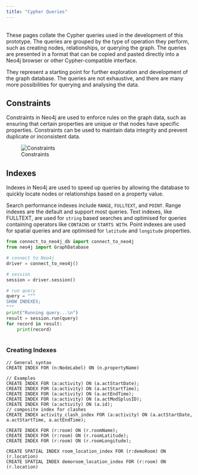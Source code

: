 ```yaml
---
title: "Cypher Queries"
---
```

<br>
These pages collate the Cypher queries used in the development of this prototype. The queries are grouped by the type of operation they perform, such as creating nodes, relationships, or querying the graph. The queries are presented in a format that can be copied and pasted directly into a Neo4j browser or other Cypher-compatible interface.

They represent a starting point for further exploration and development of the graph database. The queries are not exhaustive, and there are many more possibilities for querying and analysing the data.

## Constraints

Constraints in Neo4j are used to enforce rules on the graph data, such as ensuring that certain properties are unique or that nodes have specific properties. Constraints can be used to maintain data integrity and prevent duplicate or inconsistent data.

![Constraints](./images/cypher-constraint.png)

## Indexes

Indexes in Neo4j are used to speed up queries by allowing the database to quickly locate nodes or relationships based on a property value.

Search performance indexes include `RANGE`, `FULLTEXT`, and `POINT`. Range indexes are the default and support most queries. Text indexes, like FULLTEXT, are used for `string` based searches and optimised for queries containing operators like `CONTAINS` or `STARTS WITH`. Point indexes are used for spatial queries and are optimised for `latitude` and `longitude` properties.

```python
from connect_to_neo4j_db import connect_to_neo4j
from neo4j import GraphDatabase

# connect to Neo4j
driver = connect_to_neo4j()

# session
session = driver.session()

# run query
query = """
SHOW INDEXES;
"""
print("Running query...\n")
result = session.run(query)
for record in result:
    print(record)
    
```


### Creating Indexes

``` cypher
// General syntax
CREATE INDEX FOR (n:NodeLabel) ON (n.propertyName)

// Examples
CREATE INDEX FOR (a:activity) ON (a.actStartDate);
CREATE INDEX FOR (a:activity) ON (a.actStartTime);
CREATE INDEX FOR (a:activity) ON (a.actEndTime);
CREATE INDEX FOR (a:activity) ON (a.actModSplusID);
CREATE INDEX FOR (a:activity) ON (a.id);
// composite index for clashes
CREATE INDEX activity_clash_index FOR (a:activity) ON (a.actStartDate, a.actStartTime, a.actEndTime);

CREATE INDEX FOR (r:room) ON (r.roomName);
CREATE INDEX FOR (r:room) ON (r.roomLatitude);
CREATE INDEX FOR (r:room) ON (r.roomLongitude);

CREATE SPATIAL INDEX room_location_index FOR (r:demoRoom) ON (r.location)
CREATE SPATIAL INDEX demoroom_location_index FOR (r:room) ON (r.location)
```